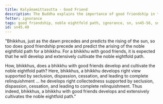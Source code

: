 ```yaml
---
title: Kalyāṇamittasutta - Good Friend
description: The Buddha explains the importance of good friendship in the development and cultivation of the noble eightfold path.
fetter: ignorance
tags: good friendship, noble eightfold path, ignorance, sn, sn45-56, sn45
id: sn45.49
---
```


"Bhikkhus, just as the dawn precedes and predicts the rising of the sun, so too does good friendship precede and predict the arising of the noble eightfold path for a bhikkhu. For a bhikkhu with good friends, it is expected that he will develop and extensively cultivate the noble eightfold path.

How, bhikkhus, does a bhikkhu with good friends develop and cultivate the noble eightfold path? Here, bhikkhus, a bhikkhu develops right view supported by seclusion, dispassion, cessation, and leading to complete relinquishment … he develops right collectedness supported by seclusion, dispassion, cessation, and leading to complete relinquishment. Thus indeed, bhikkhus, a bhikkhu with good friends develops and extensively cultivates the noble eightfold path."